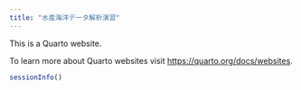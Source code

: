 ```yaml
---
title: "水産海洋データ解析演習"
---
```


This is a Quarto website.

To learn more about Quarto websites visit <https://quarto.org/docs/websites>.

```r
sessionInfo()
```